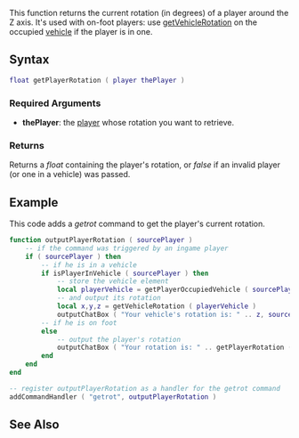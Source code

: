 
{{Server client function}}
{{Deprecated|getElementRotation|}}

This function returns the current rotation (in degrees) of a player around the Z axis. It's used with on-foot players: use [[/getVehicleRotation.md|getVehicleRotation]] on the occupied [[/vehicle.md|vehicle]] if the player is in one.

==Syntax==
<syntaxhighlight lang="lua">
float getPlayerRotation ( player thePlayer )
</syntaxhighlight>

===Required Arguments===
*'''thePlayer''': the [[/player.md|player]] whose rotation you want to retrieve.

===Returns===
Returns a ''float'' containing the player's rotation, or ''false'' if an invalid player (or one in a vehicle) was passed.

==Example==
This code adds a ''getrot'' command to get the player's current rotation.
<syntaxhighlight lang="lua">
function outputPlayerRotation ( sourcePlayer )
	-- if the command was triggered by an ingame player
	if ( sourcePlayer ) then
		-- if he is in a vehicle
		if isPlayerInVehicle ( sourcePlayer ) then
			-- store the vehicle element
			local playerVehicle = getPlayerOccupiedVehicle ( sourcePlayer )
			-- and output its rotation
			local x,y,z = getVehicleRotation ( playerVehicle )
			outputChatBox ( "Your vehicle's rotation is: " .. z, sourcePlayer )
		-- if he is on foot
		else
			-- output the player's rotation
			outputChatBox ( "Your rotation is: " .. getPlayerRotation ( sourcePlayer ), sourcePlayer )
		end
	end
end

-- register outputPlayerRotation as a handler for the getrot command
addCommandHandler ( "getrot", outputPlayerRotation )
</syntaxhighlight>

==See Also==
{{Player functions}}